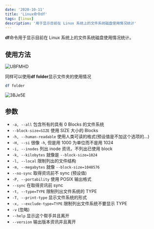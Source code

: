 ```yaml
---
date: '2020-10-11'
title: 'Linux命令df'
tags: [linux]
description: '用于显示目前在 Linux 系统上的文件系统磁盘使用情况统计'
---
```


**df**命令用于显示目前在 Linux 系统上的文件系统磁盘使用情况统计。

## 使用方法

![UBFMHD](https://pics-rust.vercel.app/uPic/UBFMHD.png)

同样可以使用**df folder**显示文件夹的使用情况

```bash
df folder
```

![3BJe5E](https://pics-rust.vercel.app/uPic/3BJe5E.png)

## 参数

- `-a, --all` 包含所有的具有 0 Blocks 的文件系统
- `--block-size=SIZE` 使用 SIZE 大小的 Blocks
- `-h, --human-readable` 使用人类可读的格式(预设值是不加这个选项的...)
- `-H, --si` 很像 `-h`, 但是用 1000 为单位而不是用 1024
- `-i, --inodes` 列出 inode 资讯，不列出已使用 block
- `-k, --kilobytes` 就像是 `--block-size=1024`
- `-l, --local` 限制列出的文件结构
- `-m, --megabytes` 就像 `--block-size=1048576`
- `--no-sync` 取得资讯前不 sync (预设值)
- `-P, --portability` 使用 POSIX 输出格式
- `--sync` 在取得资讯前 sync
- `-t, --type=TYPE` 限制列出文件系统的 TYPE
- `-T, --print-type` 显示文件系统的形式
- `-x, --exclude-type=TYPE` 限制列出文件系统不要显示 TYPE
- `-v` (忽略)
- `--help` 显示这个帮手并且离开
- `--version` 输出版本资讯并且离开
